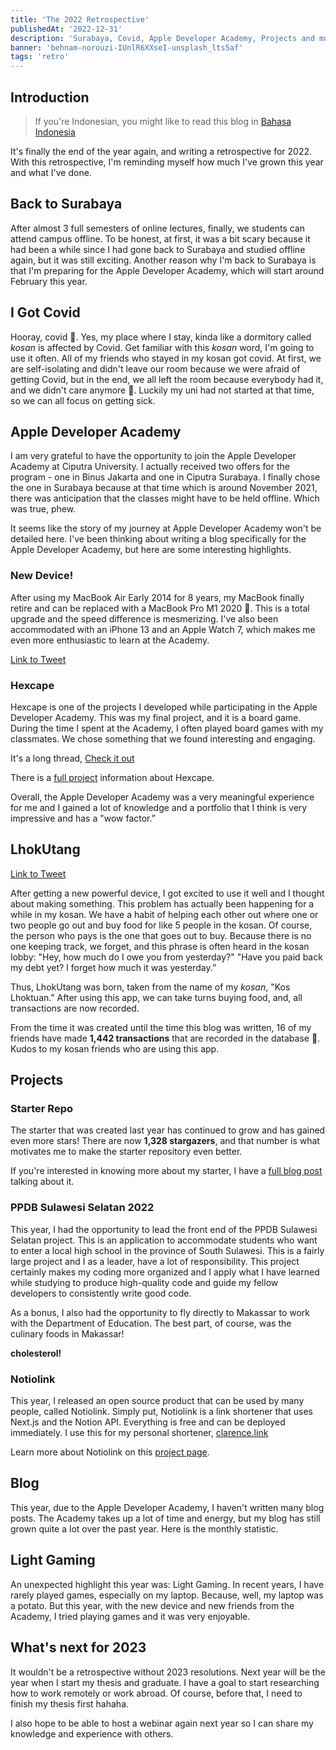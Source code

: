 ```yaml
---
title: 'The 2022 Retrospective'
publishedAt: '2022-12-31'
description: 'Surabaya, Covid, Apple Developer Academy, Projects and more'
banner: 'behnam-norouzi-IUnlR6XXseI-unsplash_lts5af'
tags: 'retro'
---
```


## Introduction

> If you're Indonesian, you might like to read this blog in [Bahasa Indonesia](/blog/id-2022-retrospective)

It's finally the end of the year again, and writing a retrospective for 2022. With this retrospective, I'm reminding myself how much I've grown this year and what I've done.

## Back to Surabaya

After almost 3 full semesters of online lectures, finally, we students can attend campus offline. To be honest, at first, it was a bit scary because it had been a while since I had gone back to Surabaya and studied offline again, but it was still exciting. Another reason why I'm back to Surabaya is that I'm preparing for the Apple Developer Academy, which will start around February this year.

## I Got Covid

Hooray, covid 🤣. Yes, my place where I stay, kinda like a dormitory called _kosan_ is affected by Covid. Get familiar with this _kosan_ word, I'm going to use it often. All of my friends who stayed in my kosan got covid. At first, we are self-isolating and didn't leave our room because we were afraid of getting Covid, but in the end, we all left the room because everybody had it, and we didn't care anymore 🥲. Luckily my uni had not started at that time, so we can all focus on getting sick.

## Apple Developer Academy

I am very grateful to have the opportunity to join the Apple Developer Academy at Ciputra University. I actually received two offers for the program - one in Binus Jakarta and one in Ciputra Surabaya. I finally chose the one in Surabaya because at that time which is around November 2021, there was anticipation that the classes might have to be held offline. Which was true, phew.

It seems like the story of my journey at Apple Developer Academy won't be detailed here. I've been thinking about writing a blog specifically for the Apple Developer Academy, but here are some interesting highlights.

### New Device!

After using my MacBook Air Early 2014 for 8 years, my MacBook finally retire and can be replaced with a MacBook Pro M1 2020 🥳. This is a total upgrade and the speed difference is mesmerizing. I've also been accommodated with an iPhone 13 and an Apple Watch 7, which makes me even more enthusiastic to learn at the Academy.

<TweetCard tweetId='1496421134828707842' />

[Link to Tweet](https://twitter.com/th_clarence/status/1496421134828707842)

### Hexcape

Hexcape is one of the projects I developed while participating in the Apple Developer Academy. This was my final project, and it is a board game. During the time I spent at the Academy, I often played board games with my classmates. We chose something that we found interesting and engaging.

<TweetCard tweetId='1603605602428628992' />

It's a long thread, [Check it out](https://twitter.com/th_clarence/status/1603605602428628992)

There is a [full project](https://theodorusclarence.com/projects/hexcape) information about Hexcape.

Overall, the Apple Developer Academy was a very meaningful experience for me and I gained a lot of knowledge and a portfolio that I think is very impressive and has a "wow factor.”

## LhokUtang

<TweetCard tweetId='1501076387821940736' />

[Link to Tweet](https://twitter.com/th_clarence/status/1501076387821940736)

After getting a new powerful device, I got excited to use it well and I thought about making something. This problem has actually been happening for a while in my kosan. We have a habit of helping each other out where one or two people go out and buy food for like 5 people in the kosan. Of course, the person who pays is the one that goes out to buy. Because there is no one keeping track, we forget, and this phrase is often heard in the kosan lobby: "Hey, how much do I owe you from yesterday?" "Have you paid back my debt yet? I forget how much it was yesterday.”

Thus, LhokUtang was born, taken from the name of my _kosan_, "Kos Lhoktuan." After using this app, we can take turns buying food, and, all transactions are now recorded.

From the time it was created until the time this blog was written, 16 of my friends have made **1,442 transactions** that are recorded in the database 🤯. Kudos to my kosan friends who are using this app.

## Projects

### Starter Repo

The starter that was created last year has continued to grow and has gained even more stars! There are now **1,328 stargazers**, and that number is what motivates me to make the starter repository even better.

<GithubCard repo='theodorusclarence/ts-nextjs-tailwind-starter' />

If you're interested in knowing more about my starter, I have a [full blog post](https://theodorusclarence.com/blog/one-stop-starter) talking about it.

### PPDB Sulawesi Selatan 2022

This year, I had the opportunity to lead the front end of the PPDB Sulawesi Selatan project. This is an application to accommodate students who want to enter a local high school in the province of South Sulawesi. This is a fairly large project and I as a leader, have a lot of responsibility. This project certainly makes my coding more organized and I apply what I have learned while studying to produce high-quality code and guide my fellow developers to consistently write good code.

As a bonus, I also had the opportunity to fly directly to Makassar to work with the Department of Education. The best part, of course, was the culinary foods in Makassar!

<CloudinaryImg
  mdx
  publicId='theodorusclarence/blogs/2022-retrospective/ppdb-sulsel-team_y1r7xd'
  alt='ppdb-sulsel-team'
  width={1000}
  height={750}
/>

<CloudinaryImg
  mdx
  publicId='theodorusclarence/blogs/2022-retrospective/makkasar-foods_jtdsz1'
  alt='makkasar-foods'
  width={1388}
  height={926}
/>

**cholesterol!**

### Notiolink

This year, I released an open source product that can be used by many people, called Notiolink. Simply put, Notiolink is a link shortener that uses Next.js and the Notion API. Everything is free and can be deployed immediately. I use this for my personal shortener, [clarence.link](http://clarence.link)

Learn more about Notiolink on this [project page](https://theodorusclarence.com/projects/notiolink).

## Blog

This year, due to the Apple Developer Academy, I haven't written many blog posts. The Academy takes up a lot of time and energy, but my blog has still grown quite a lot over the past year. Here is the monthly statistic.

<CloudinaryImg
  mdx
  publicId='theodorusclarence/blogs/2022-retrospective/blog-statistics-2022_k2gmvz'
  alt='blog-statistics-2022'
  width={2236}
  height={1238}
/>

## Light Gaming

An unexpected highlight this year was: Light Gaming. In recent years, I have rarely played games, especially on my laptop. Because, well, my laptop was a potato. But this year, with the new device and new friends from the Academy, I tried playing games and it was very enjoyable.

<CloudinaryImg
  mdx
  publicId='theodorusclarence/blogs/2022-retrospective/light-gaming-steam_s41mqr'
  alt='light-gaming-steam'
  width={953}
  height={434}
/>

## What's next for 2023

It wouldn't be a retrospective without 2023 resolutions. Next year will be the year when I start my thesis and graduate. I have a goal to start researching how to work remotely or work abroad. Of course, before that, I need to finish my thesis first hahaha.

I also hope to be able to host a webinar again next year so I can share my knowledge and experience with others.
